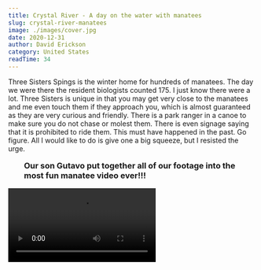 ```yaml
---
title: Crystal River - A day on the water with manatees
slug: crystal-river-manatees
image: ./images/cover.jpg
date: 2020-12-31
author: David Erickson
category: United States
readTime: 34
---
```








Three Sisters Spings is the winter home for hundreds of manatees. The day we were there the resident biologists counted 175. I just know there were a lot. Three Sisters is unique in that you may get very close to the manatees and me even touch them if they approach you, which is almost guaranteed as they are very curious and friendly. There is a park ranger in a canoe to make sure you do not chase or molest them. There is even signage saying that it is prohibited to ride them. This must have happened in the past. Go figure. All I would like to do is give one a big squeeze, but I resisted the urge.


<GetGalleryTilesImages blogDate="2020-12-31" />



<h3 style="margin: 1rem 2rem;">Our son Gutavo put together all of our footage into the most fun manatee video ever!!!</h3>

<Video src="https://youtube.com/embed/tg5TTPxgzDg" title="Manatees in Crystal River"/>

 